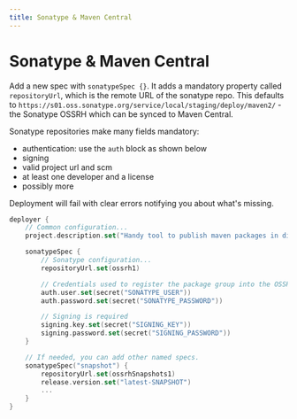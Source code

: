 ```yaml
---
title: Sonatype & Maven Central
---
```


# Sonatype & Maven Central

Add a new spec with `sonatypeSpec {}`. It adds a mandatory property called `repositoryUrl`, which is the remote URL
of the sonatype repo. This defaults to `https://s01.oss.sonatype.org/service/local/staging/deploy/maven2/` -
the Sonatype OSSRH which can be synced to Maven Central.

Sonatype repositories make many fields mandatory:
- authentication: use the `auth` block as shown below
- signing
- valid project url and scm
- at least one developer and a license
- possibly more

Deployment will fail with clear errors notifying you about what's missing.

```kotlin
deployer {
    // Common configuration...
    project.description.set("Handy tool to publish maven packages in different repositories.")

    sonatypeSpec {
        // Sonatype configuration...
        repositoryUrl.set(ossrh1)

        // Credentials used to register the package group into the OSSRH repository...
        auth.user.set(secret("SONATYPE_USER"))
        auth.password.set(secret("SONATYPE_PASSWORD"))

        // Signing is required
        signing.key.set(secret("SIGNING_KEY"))
        signing.password.set(secret("SIGNING_PASSWORD"))
    }

    // If needed, you can add other named specs.
    sonatypeSpec("snapshot") {
        repositoryUrl.set(ossrhSnapshots1)
        release.version.set("latest-SNAPSHOT")
        ...
    }
}
```

